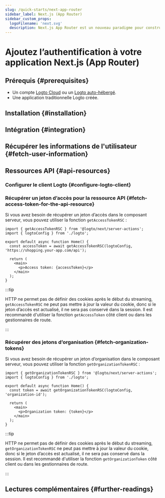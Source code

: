 ```yaml
---
slug: /quick-starts/next-app-router
sidebar_label: Next.js (App Router)
sidebar_custom_props:
  logoFilename: 'next.svg'
  description: Next.js App Router est un nouveau paradigme pour construire des applications en utilisant les dernières fonctionnalités de React.
---
```




# Ajoutez l’authentification à votre application Next.js (App Router)

<GuideTip />

## Prérequis \{#prerequisites}

- Un compte [Logto Cloud](https://cloud.logto.io) ou un [Logto auto-hébergé](/introduction/set-up-logto-oss).
- Une application traditionnelle Logto créée.

## Installation \{#installation}

<Installation />

## Intégration \{#integration}

<Integration />

## Récupérer les informations de l'utilisateur \{#fetch-user-information}

<GetUserInformation />

## Ressources API \{#api-resources}

<ApiResourcesDescription />

### Configurer le client Logto \{#configure-logto-client}

<ConfigApiResources />

### Récupérer un jeton d’accès pour la ressource API \{#fetch-access-token-for-the-api-resource}

<FetchAccessTokenForApiResources />

Si vous avez besoin de récupérer un jeton d’accès dans le composant serveur, vous pouvez utiliser la fonction `getAccessTokenRSC` :

```tsx title="app/page.tsx"
import { getAccessTokenRSC } from '@logto/next/server-actions';
import { logtoConfig } from './logto';

export default async function Home() {
  const accessToken = await getAccessTokenRSC(logtoConfig, 'https://shopping.your-app.com/api');

  return (
    <main>
      <p>Access token: {accessToken}</p>
    </main>
  );
}
```

:::tip

HTTP ne permet pas de définir des cookies après le début du streaming, `getAccessTokenRSC` ne peut pas mettre à jour la valeur du cookie, donc si le jeton d’accès est actualisé, il ne sera pas conservé dans la session. Il est recommandé d'utiliser la fonction `getAccessToken` côté client ou dans les gestionnaires de route.

:::

### Récupérer des jetons d’organisation \{#fetch-organization-tokens}

<FetchOrganizationTokenForUser />

Si vous avez besoin de récupérer un jeton d’organisation dans le composant serveur, vous pouvez utiliser la fonction `getOrganizationTokenRSC` :

```tsx title="app/page.tsx"
import { getOrganizationTokenRSC } from '@logto/next/server-actions';
import { logtoConfig } from './logto';

export default async function Home() {
  const token = await getOrganizationTokenRSC(logtoConfig, 'organization-id');

  return (
    <main>
      <p>Organization token: {token}</p>
    </main>
  );
}
```

:::tip

HTTP ne permet pas de définir des cookies après le début du streaming, `getOrganizationTokenRSC` ne peut pas mettre à jour la valeur du cookie, donc si le jeton d’accès est actualisé, il ne sera pas conservé dans la session. Il est recommandé d'utiliser la fonction `getOrganizationToken` côté client ou dans les gestionnaires de route.

:::

## Lectures complémentaires \{#further-readings}

<FurtherReadings />
